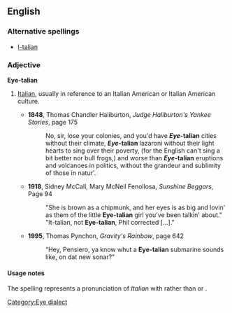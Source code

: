 {{rfv}}
==English==
{{warn|neologism}}

===Alternative spellings===
* [[I-talian]]

===Adjective===
'''Eye-talian'''

# {{mainly|US|slang|[[eye dialect]]|derogatory}} [[Italian]], usually in reference to an Italian American or Italian American culture.
#*'''1848''', Thomas Chandler Haliburton, ''Judge Haliburton's Yankee Stories'', page 175
#*:No, sir, lose your colonies, and you'd have '''''Eye''-talian''' cities without their climate, '''''Eye''-talian''' lazaroni without their light hearts to sing over their poverty, (for the English can't sing a bit better nor bull frogs,) and worse than '''''Eye''-talian''' eruptions and volcanoes in politics, without the grandeur and sublimity of those in natur'.
#*'''1918''', Sidney McCall, Mary McNeil Fenollosa, ''Sunshine Beggars'', Page 94
#*:"She is brown as a chipmunk, and her eyes is as big and lovin' as them of the little '''Eye-talian''' girl you've been talkin' about." "It-talian, not '''Eye-talian''', Phil corrected […]."
#*'''1995''', Thomas Pynchon, ''Gravity's Rainbow'', page 642
#*:“Hey, Pensiero, ya know whut a '''Eye-talian''' submarine sounds like, on dat new sonar?"

====Usage notes====
The spelling represents a pronunciation of ''Italian'' with {{IPA|/aɪ/}} rather than {{IPA|/ɪ/}} or {{IPA|/ə/}}.

[[Category:Eye dialect]]
